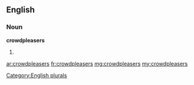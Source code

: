 ==English==

===Noun===
'''crowdpleasers'''

# {{plural of|[[crowdpleaser]]}}

[[Category:English plurals]]

[[ar:crowdpleasers]]
[[fr:crowdpleasers]]
[[mg:crowdpleasers]]
[[my:crowdpleasers]]